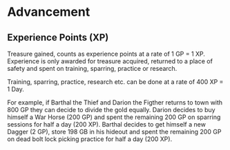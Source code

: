 # Advancement

## Experience Points (XP)

Treasure gained, counts as experience points at a rate of 1 GP = 1 XP. Experience is only awarded for treasure acquired, returned to a place of safety and spent on training, sparring, practice or research.

Training, sparring, practice, research etc. can be done at a rate of 400 XP = 1 Day.

For example, if Barthal the Thief and Darion the Figther returns to town with 800 GP they can decide to divide the gold equally. Darion decides to buy himself a War Horse (200 GP) and spent the remaining 200 GP on sparring sessions for half a day (200 XP). Barthal decides to get himself a new Dagger (2 GP), store 198 GB in his hideout and spent the remaining 200 GP on dead bolt lock picking practice for half a day (200 XP).
